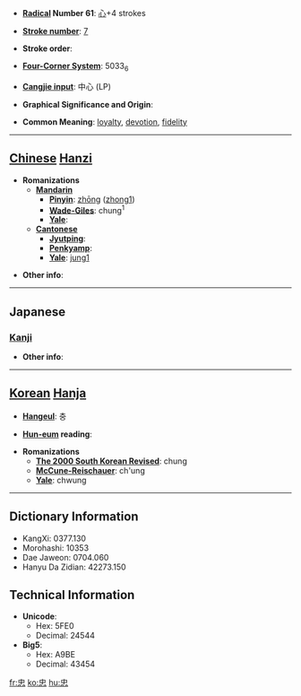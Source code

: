 * '''[[Wiktionary:Chinese radical index| Radical]] Number 61''': [[Wiktionary:Chinese radical index 心|心]]+4 strokes

* '''[[Wiktionary:Chinese total strokes index|Stroke number]]''': [[Wiktionary:Chinese total strokes index 7|7]]

* '''Stroke order''': 

* '''[[Wiktionary:Chinese four corner index|Four-Corner System]]''': 5033<sub>6</sub>

* '''[[Wiktionary:Chinese Cangjie index|Cangjie input]]''': 中心 (LP)

* '''Graphical Significance and Origin''': 

* '''Common Meaning''': [[loyalty]], [[devotion]], [[fidelity]]

----

== [[Chinese]] [[Hanzi]] ==

* '''Romanizations'''
** '''[[Mandarin]]'''
*** '''[[Pinyin]]''': [[zhōng]] ([[zhong1]])
*** '''[[Wade-Giles]]''': chung<sup>1</sup>
*** '''[[Yale]]''': 
** '''[[Cantonese]]'''
*** '''[[Jyutping]]''':
*** '''[[Penkyamp]]''': 
*** '''[[Yale]]''': [[jung1]]

* '''Other info''': 

----

==Japanese==
===[[Kanji]]===
{{kanji|on readings=[[ちゅう]] (chū)
|kun readings=[[まごころ]] (magokoro)
}}

* '''Other info''':  

----

== [[Korean]] [[Hanja]] ==

* '''[[Hangeul]]''': 충

* '''[[Hun-eum]] reading''': 

* '''Romanizations'''
** '''[[The 2000 South Korean Revised Romanization|The 2000 South Korean Revised]]''': chung
** '''[[McCune-Reischauer]]''': ch'ung
** '''[[Yale]]''': chwung

----

== Dictionary Information ==

* KangXi: 0377.130
* Morohashi: 10353
* Dae Jaweon: 0704.060
* Hanyu Da Zidian: 42273.150

== Technical Information ==

* '''Unicode''':
** Hex: 5FE0
** Decimal: 24544
* '''Big5''':
** Hex: A9BE
** Decimal: 43454

[[fr:忠]]
[[ko:忠]]
[[hu:忠]]